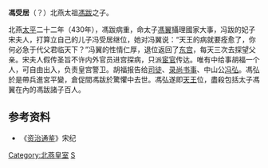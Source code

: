 '''馮受居'''（？{{bd|||430年|catIdx=F馮}}）北燕太祖[[馮跋|馮跋]]之子。

北燕[[太平_(北燕)|太平]]二十二年（430年），馮跋病重，命太子[[馮翼|馮翼]]攝理國家大事，冯跋的妃子宋夫人，打算立自己的儿子冯受居继位，她对冯翼说：“天王的病就要痊愈了，你何必急于代父君临天下？”冯翼的性情仁厚，退位返回了[[东宫|东宫]]，每天三次去探望父亲。宋夫人假传圣旨不许内外官员进宫探病，只派[[宦官|宦官]]传达。唯有中给事胡福一个人，可自由出入，负责皇宫警卫。胡福报告给[[司徒|司徒]]、[[录尚书事|录尚书事]]、中山公[[冯弘|冯弘]]。馮弘於是帶兵進宮平變，倉促間馮跋於驚懼中去世。馮弘遂即[[天王|天王]]位，盡殺包括太子馮翼在內的馮跋諸子百人。

==参考资料==
*《[[资治通鉴|资治通鉴]]》宋纪
[[Category:北燕皇室|Category:北燕皇室]]
[[Category:长乐冯氏|S]]
